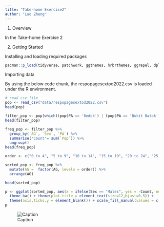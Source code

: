 ```yaml
---
title: "Take-home Exercise2"
author: "Luo Zheng"
---
```


1.  Overview

In the Take-home Exercise 2

2.  Getting Started

Installing and loading required packages

```r
pacman::p_load(tidyverse, patchwork, ggthemes, hrbrthemes, ggrepel, dplyr) 
```

Importing data

By using the below code chunk, the respopagesextod2022.csv is loaded under the R environment.

```r
# read csv file
pop <- read_csv("data/respopagesextod2022.csv")
head(pop)
```

```r
filter_pop <- pop[which((pop$PA == 'Bedok') | (pop$PA == 'Bukit Batok') | (pop$PA == 'Hougang') | (pop$PA == 'Jurong West') | (pop$PA == 'Punggol') | (pop$PA == 'Sengkang') | (pop$PA == 'Tampines') | (pop$PA == 'Woodlands') | (pop$PA == 'Yishun')),]
head(filter_pop)
```

```r
freq_pop <- filter_pop %>%
  group_by(`AG`, `Sex`, `PA`) %>%
  summarise('Count'= sum(`Pop`)) %>%
  ungroup()
head(freq_pop)
```

```r
order <- c("0_to_4", "5_to_9", "10_to_14", "15_to_19", "20_to_24", "25_to_29", "30_to_34", "35_to_39", "40_to_44", "45_to_49", "50_to_54", "55_to_59", "60_to_64", "65_to_69", "70_to_74", "75_to_79", "80_to_84", "85_to_89", "90_and_over")

sorted_pop <- freq_pop %>%
  mutate(AG =  factor(AG, levels = order)) %>%
  arrange(AG)

head(sorted_pop)
```

```r
p <- ggplot(sorted_pop, aes(x = ifelse(Sex == "Males", yes = -Count, no = Count), y = AG, fill = Sex)) + geom_col() + facet_wrap(~PA, nrow = 3) + scale_x_continuous(breaks = c(-10000, -5000, 0, 5000, 10000), labels = paste0(c(10, 5, 0, 5, 10),"k")) + labs (x = "Population", y = "Age", title='Singapore Age-Sex Population Pyramid 2022') +
  theme_bw() + theme(plot.title = element_text(size=12,hjust=0.5)) +
  theme(axis.ticks.y = element_blank()) + scale_fill_manual(values = c("Males" = "dodgerblue3", "Females" = "brown3")) 
p
```

![Caption](picture/finished_image.png){fig-align="center"}
